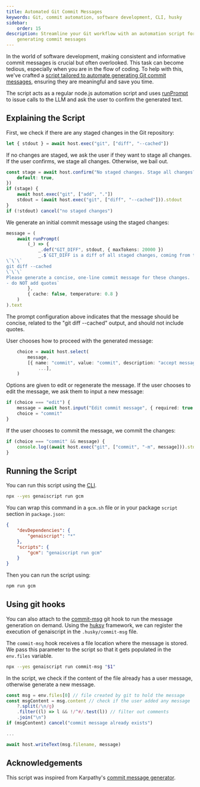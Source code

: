 ```yaml
---
title: Automated Git Commit Messages
keywords: Git, commit automation, software development, CLI, husky
sidebar:
    order: 15
description: Streamline your Git workflow with an automation script for
    generating commit messages
---
```


In the world of software development, making consistent and informative commit messages is crucial but often overlooked.
This task can become tedious, especially when you are in the flow of coding.
To help with this, we've crafted a [script tailored to automate generating Git commit messages](https://github.com/microsoft/genaiscript/blob/main/packages/sample/genaisrc/samples/gcm.genai.mts),
ensuring they are meaningful and save you time.

The script acts as a regular node.js automation script and uses [runPrompt](/genaiscript/reference/scripts/inline-prompts)
to issue calls to the LLM and ask the user to confirm the generated text.

## Explaining the Script

First, we check if there are any staged changes in the Git repository:

```ts
let { stdout } = await host.exec("git", ["diff", "--cached"])
```

If no changes are staged, we ask the user if they want to stage all changes. If the user confirms, we stage all changes. Otherwise, we bail out.

```ts
const stage = await host.confirm("No staged changes. Stage all changes?", {
    default: true,
})
if (stage) {
    await host.exec("git", ["add", "."])
    stdout = (await host.exec("git", ["diff", "--cached"])).stdout
}
if (!stdout) cancel("no staged changes")
```

We generate an initial commit message using the staged changes:

```ts
message = (
    await runPrompt(
        (_) => {
            _.def("GIT_DIFF", stdout, { maxTokens: 20000 })
            _.$`GIT_DIFF is a diff of all staged changes, coming from the command:
\`\`\`
git diff --cached
\`\`\`
Please generate a concise, one-line commit message for these changes.
- do NOT add quotes`
        },
        { cache: false, temperature: 0.8 }
    )
).text
```

The prompt configuration above indicates that the message should be concise,
related to the "git diff --cached" output, and should not include quotes.

User chooses how to proceed with the generated message:

```ts
    choice = await host.select(
        message,
        [{ name: "commit", value: "commit", description: "accept message and commit" },
            ...],
    )
```

Options are given to edit or regenerate the message. If the user chooses to edit the message, we ask them to input a new message:

```ts
if (choice === "edit") {
    message = await host.input("Edit commit message", { required: true })
    choice = "commit"
}
```

If the user chooses to commit the message, we commit the changes:

```ts
if (choice === "commit" && message) {
    console.log((await host.exec("git", ["commit", "-m", message])).stdout)
}
```

## Running the Script

You can run this script using the [CLI](/genaiscript/reference/cli).

```bash
npx --yes genaiscript run gcm
```

You can wrap this command in a `gcm.sh` file or in your package `script` section in `package.json`:

```json '"gcm": "genaiscript run gcm"'
{
    "devDependencies": {
        "genaiscript": "*"
    },
    "scripts": {
        "gcm": "genaiscript run gcm"
    }
}
```

Then you can run the script using:

```bash
npm run gcm
```

## Using git hooks

You can also attach to the [commit-msg](https://git-scm.com/docs/githooks#_commit_msg) git hook to run the message generation on demand.
Using the [huksy](https://typicode.github.io/husky/) framework, we can register the execution
of genaiscript in the `.husky/commit-msg` file.

The `commit-msg` hook receives a file location where the message is stored. We pass this parameter to the script
so that it gets populated in the `env.files` variable.

```bash title=".husky/commit-msg"
npx --yes genaiscript run commit-msg "$1"
```

In the script, we check if the content of the file already has a user message, otherwise generate a new message.

```js title="commit-msg.genai.mts"
const msg = env.files[0] // file created by git to hold the message
const msgContent = msg.content // check if the user added any message
    ?.split(/\n/g)
    .filter((l) => l && !/^#/.test(l)) // filter out comments
    .join("\n")
if (msgContent) cancel("commit message already exists")

...

await host.writeText(msg.filename, message)
```

## Acknowledgements

This script was inspired from Karpathy's
[commit message generator](https://gist.github.com/karpathy/1dd0294ef9567971c1e4348a90d69285).
